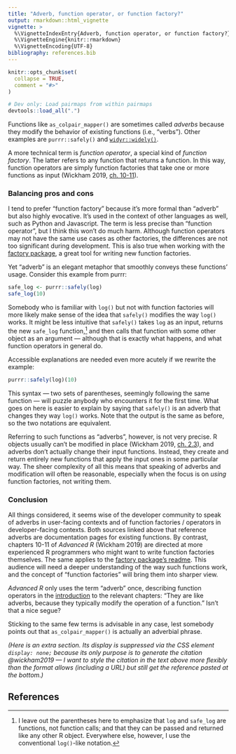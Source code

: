 ```yaml
---
title: "Adverb, function operator, or function factory?"
output: rmarkdown::html_vignette
vignette: >
  %\VignetteIndexEntry{Adverb, function operator, or function factory?}
  %\VignetteEngine{knitr::rmarkdown}
  %\VignetteEncoding{UTF-8}
bibliography: references.bib
---
```


```r
knitr::opts_chunk$set(
  collapse = TRUE,
  comment = "#>"
)
```

```r
# Dev only: Load pairmaps from within pairmaps
devtools::load_all(".")
```

Functions like `as_colpair_mapper()` are sometimes called *adverbs* because they modify the behavior of existing functions (i.e., "verbs"). Other examples are `purrr::safely()` and [`widyr::widely()`](https://juliasilge.github.io/widyr/reference/widely.html).

A more technical term is *function operator*, a special kind of *function factory*. The latter refers to any function that returns a function. In this way, function operators are simply function factories that take one or more functions as input (Wickham 2019, [ch. 10-11](https://adv-r.hadley.nz/function-factories.html)).

### Balancing pros and cons

I tend to prefer "function factory" because it's more formal than "adverb" but also highly evocative. It's used in the context of other languages as well, such as Python and Javascript. The term is less precise than "function operator", but I think this won't do much harm. Although function operators may not have the same use cases as other factories, the differences are not too significant during development. This is also true when working with the [factory package](https://github.com/jonthegeek/factory), a great tool for writing new function factories.

Yet "adverb" is an elegant metaphor that smoothly conveys these functions' usage. Consider this example from purrr:

```r
safe_log <- purrr::safely(log)
safe_log(10)
```

Somebody who is familiar with `log()` but not with function factories will more likely make sense of the idea that `safely()` modifies the way `log()` works. It might be less intuitive that `safely()` takes `log` as an input, returns the new `safe_log` function,[^1] and then calls that function with some other object as an argument --- although that is exactly what happens, and what function operators in general do.

[^1]: I leave out the parentheses here to emphasize that `log` and `safe_log` are functions, not function calls; and that they can be passed and returned like any other R object. Everywhere else, however, I use the conventional `log()`-like notation.

Accessible explanations are needed even more acutely if we rewrite the example:

```r
purrr::safely(log)(10)
```

This syntax --- two sets of parentheses, seemingly following the same function --- will puzzle anybody who encounters it for the first time. What goes on here is easier to explain by saying that `safely()` is an adverb that changes they way `log()` works. Note that the output is the same as before, so the two notations are equivalent.

Referring to such functions as "adverbs", however, is not very precise. R objects usually can't be modified in place (Wickham 2019, [ch. 2.3](https://adv-r.hadley.nz/names-values.html#copy-on-modify)), and adverbs don't actually change their input functions. Instead, they create and return entirely new functions that apply the input ones in some particular way. The sheer complexity of all this means that speaking of adverbs and modification will often be reasonable, especially when the focus is on *using* function factories, not writing them.

### Conclusion

All things considered, it seems wise of the developer community to speak of adverbs in user-facing contexts and of function factories / operators in developer-facing contexts. Both sources linked above that reference adverbs are documentation pages for existing functions. By contrast, chapters 10-11 of *Advanced R* (Wickham 2019) are directed at more experienced R programmers who might want to write function factories themselves. The same applies to the [factory package's readme](https://github.com/jonthegeek/factory). This audience will need a deeper understanding of the way such functions work, and the concept of "function factories" will bring them into sharper view.

*Advanced R* only uses the term "adverb" once, describing function operators in the [introduction](https://adv-r.hadley.nz/fp.html) to the relevant chapters: "They are like adverbs, because they typically modify the operation of a function." Isn't that a nice segue?

Sticking to the same few terms is advisable in any case, lest somebody points out that `as_colpair_mapper()` is actually an adverbial phrase.

### Citation dummy {style="display: none;"}

*(Here is an extra section. Its display is suppressed via the CSS element `display: none;` because its only purpose is to generate the citation @wickham2019 --- I want to style the citation in the text above more flexibly than the format allows (including a URL) but still get the reference pasted at the bottom.)*

## References
